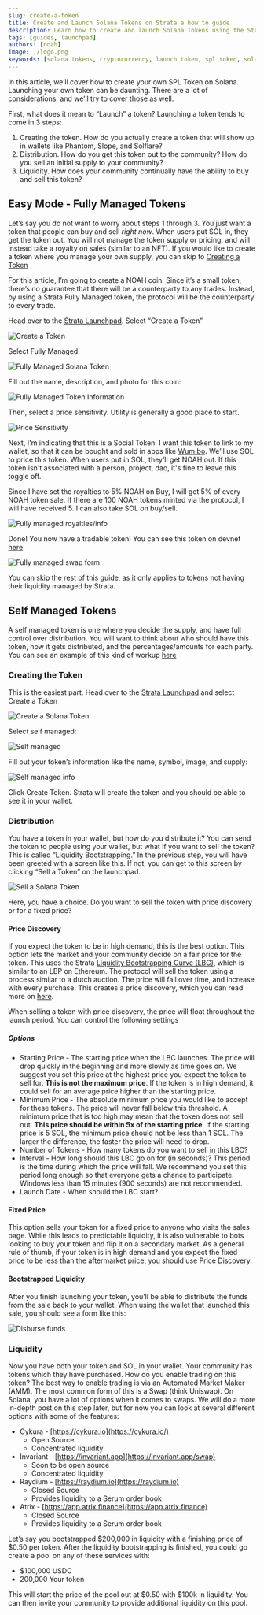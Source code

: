 ```yaml
---
slug: create-a-token
title: Create and Launch Solana Tokens on Strata a how to guide
description: Learn how to create and launch Solana Tokens using the Strata Protocol Launchpad. 
tags: [guides, launchpad]
authors: [noah]
image: ./logo.png
keywords: [solana tokens, cryptocurrency, launch token, spl token, solana defi, solana, launchpad, permissionless, open source, social token, gamefi token]
---
```


In this article, we’ll cover how to create your own SPL Token on Solana. Launching your own token can be daunting. There are a lot of considerations, and we’ll try to cover those as well.

First, what does it mean to “Launch” a token? Launching a token tends to come in 3 steps:

1. Creating the token. How do you actually create a token that will show up in wallets like Phantom, Slope, and Solflare?
2. Distribution. How do you get this token out to the community? How do you sell an initial supply to your community?
3. Liquidity. How does your community continually have the ability to buy and sell this token?


## Easy Mode - Fully Managed Tokens

Let’s say you do not want to worry about steps 1 through 3. You just want a token that people can buy and sell *right now*. When users put SOL in, they get the token out. You will not manage the token supply or pricing, and will instead take a royalty on sales (similar to an NFT). If you would like to create a token where you manage your own supply, you can skip to [Creating a Token](#creating-the-token)

For this article, I’m going to create a NOAH coin. Since it’s a small token, there’s no guarantee that there will be a counterparty to any trades. Instead, by using a Strata Fully Managed token, the protocol will be the counterparty to every trade.

Head over to the [Strata Launchpad](https://app.strataprotocol.com). Select “Create a Token”


![Create a Token](./create-a-token.png)


Select Fully Managed:

![Fully Managed Solana Token](./fully-managed.png)


Fill out the name, description, and photo for this coin: 

![Fully Managed Token Information](./fully-managed-info.png)


Then, select a price sensitivity. Utility is generally a good place to start.

![Price Sensitivity](./price-sensitivity.png)

Next, I'm indicating that this is a Social Token. I want this token to link to my wallet, so that it can be bought and sold in apps like [Wum.bo](https://wum.bo). We’ll use SOL to price this token. When users put in SOL, they’ll get NOAH out.
If this token isn't associated with a person, project, dao, it's fine to leave this toggle off.

Since I have set the royalties to 5% NOAH on Buy, I will get 5% of every NOAH token sale. If there are 100 NOAH tokens minted via the protocol, I will have received 5. I can also take SOL on buy/sell.

![Fully managed royalties/info](./social-token-info.png)


Done! You now have a tradable token! You can see this token on devnet [here](https://app.strataprotocol.com/swap/A6EpBzLEPw2CNrz7VWnWJUDLvjMx1KujtWxHYPjJk54m?cluster=devnet).

![Fully managed swap form](./fully-managed-done.png)

You can skip the rest of this guide, as it only applies to tokens not having their liquidity managed by Strata.

## Self Managed Tokens

A self managed token is one where you decide the supply, and have full control over distribution. You will want to think
about who should have this token, how it gets distributed, and the percentages/amounts for each party. You can see an example of this kind of workup [here](https://www.projectserum.com/serum-token-summary)

### Creating the Token

This is the easiest part. Head over to the [Strata Launchpad](https://app.strataprotocol.com) and select Create a Token


![Create a Solana Token](./create-a-token.png)


Select self managed:


![Self managed](./self-managed.png)


Fill out your token’s information like the name, symbol, image, and supply:


![Self managed info](./fully-managed-info.png)


 Click Create Token. Strata will create the token and you should be able to see it in your wallet.


### Distribution

You have a token in your wallet, but how do you distribute it? You can send the token to people using your wallet, but what if you want to sell the token? This is called “Liquidity Bootstrapping.” In the previous step, you will have been greeted with a screen like this. If not, you can get to this screen by clicking “Sell a Token” on the launchpad.


![Sell a Solana Token](./self-managed-done.png)


Here, you have a choice. Do you want to sell the token with price discovery or for a fixed price?


#### Price Discovery

If you expect the token to be in high demand, this is the best option. This option lets the market and your community decide on a fair price for the token. This uses the Strata [Liquidity Bootstrapping Curve (LBC)](https://docs.strataprotocol.com/marketplace/lbc), which is similar to an LBP on Ethereum.  The protocol will sell the token using a process similar to a dutch auction. The price will fall over time, and increase with every purchase. This creates a price discovery, which you can read more on [here](https://docs.strataprotocol.com/marketplace/lbc). 

When selling a token with price discovery, the price will float throughout the launch period. You can control the following settings


##### Options



* Starting Price - The starting price when the LBC launches. The price will drop quickly in the beginning and more slowly as time goes on. We suggest you set this price at the highest price you expect the token to sell for. **This is not the maximum price**. If the token is in high demand, it could sell for an average price higher than the starting price.
* Minimum Price - The absolute minimum price you would like to accept for these tokens. The price will never fall below this threshold. A minimum price that is too high may mean that the token does not sell out. **This price should be within 5x of the starting price**. If the starting price is 5 SOL, the minimum price should not be less than 1 SOL. The larger the difference, the faster the price will need to drop.
* Number of Tokens - How many tokens do you want to sell in this LBC?
* Interval - How long should this LBC go on for (in seconds)? This period is the time during which the price will fall. We recommend you set this period long enough so that everyone gets a chance to participate. Windows less than 15 minutes (900 seconds) are not recommended.
* Launch Date - When should the LBC start?


#### Fixed Price

This option sells your token for a fixed price to anyone who visits the sales page. While this leads to predictable liquidity, it is also vulnerable to bots looking to buy your token and flip it on a secondary market. As a general rule of thumb, if your token is in high demand and you expect the fixed price to be less than the aftermarket price, you should use Price Discovery. 


#### Bootstrapped Liquidity

After you finish launching your token, you’ll be able to distribute the funds from the sale back to your wallet. When using the wallet that launched this sale, you should see a form like this: 


![Disburse funds](./disburse.png)


### Liquidity

Now you have both your token and SOL in your wallet. Your community has tokens which they have purchased. How do you enable trading on this token? The best way to enable trading is via an Automated Market Maker (AMM). The most common form of this is a Swap (think Uniswap). On Solana, you have a lot of options when it comes to swaps. We will do a more in-depth post on this step later, but for now you can look at several different options with some of the features:



* Cykura - [https://cykura.io](https://cykura.io/)
    * Open Source
    * Concentrated liquidity
* Invariant - [https://invariant.app](https://invariant.app/swap)
    * Soon to be open source
    * Concentrated liquidity
* Raydium - [https://raydium.io](https://raydium.io)
    * Closed Source
    * Provides liquidity to a Serum order book
* Atrix - [https://app.atrix.finance](https://app.atrix.finance)
    * Closed Source
    * Provides liquidity to a Serum order book

Let’s say you bootstrapped $200,000 in liquidity with a finishing price of $0.50 per token. After the liquidity bootstrapping is finished, you could go create a pool on any of these services with:



* $100,000 USDC
* 200,000 Your token

This will start the price of the pool out at $0.50 with $100k in liquidity. You can then invite your community to provide additional liquidity on this pool. 
